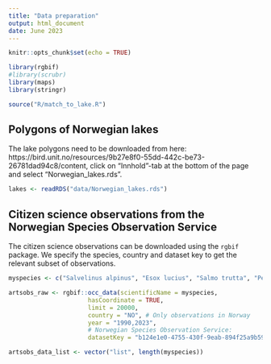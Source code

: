 ```yaml
---
title: "Data preparation"
output: html_document
date: June 2023
---
```


```r
knitr::opts_chunk$set(echo = TRUE)
```

```r
library(rgbif)
#library(scrubr)
library(maps)
library(stringr)
```

```r
source("R/match_to_lake.R")
```

## Polygons of Norwegian lakes
The lake polygons need to be downloaded from here:  https://bird.unit.no/resources/9b27e8f0-55dd-442c-be73-26781dad94c8/content, click on “Innhold”-tab at the bottom of the page and select "Norwegian_lakes.rds".

```r
lakes <- readRDS("data/Norwegian_lakes.rds")
```


## Citizen science observations from the Norwegian Species Observation Service

The citizen science observations can be downloaded using the `rgbif` package. We specify the species, country and dataset key to get the relevant subset of observations.

```r
myspecies <- c("Salvelinus alpinus", "Esox lucius", "Salmo trutta", "Perca fluviatilis")

artsobs_raw <- rgbif::occ_data(scientificName = myspecies, 
                      hasCoordinate = TRUE, 
                      limit = 20000, 
                      country = "NO", # Only observations in Norway
                      year = "1990,2023",
                      # Norwegian Species Observation Service: 
                      datasetKey = "b124e1e0-4755-430f-9eab-894f25a9b59c")

artsobs_data_list <- vector("list", length(myspecies))
names(artsobs_data_list) <- myspecies
for (s in myspecies) {
  sub_data <- artsobs_raw[[s]]$data
  artsobs_data_list[[s]] <- data.frame(species = s, sub_data)
}

artsobs_raw_joined <- bind_rows(artsobs_data_list)

artsobs_matched <- match_to_lake(artsobs_raw_joined, lakes, max_dist_from_lake = 50)[[1]] 

artsobs <- artsobs_matched %>% 
  mutate(occurrenceStatus = ifelse(occurrenceStatus == "PRESENT", 1, 0)) %>% 
  st_set_geometry(NULL) %>% 
  mutate(species = sub(" .*", "", str_replace(species, " ", "_"))) %>% 
  dplyr::select(decimalLongitude, decimalLatitude, species)
```

## Survey data

The survey data is downloaded from here: https://gbif.vm.ntnu.no/ipt/resource?r=fish_status_survey_of_nordic_lakes. The downloaded file contains two data sets, one with occurrences and one with events, so we need to merge these. 

```r
# Merging occurence and events for the survey data:
occ <- read.table("data/survey_raw/occurrence.txt", 
                  header = TRUE, sep = "\t", quote = "\"'", fill = FALSE) %>% 
  mutate(species = gsub("verbatim scientific name: ", "", taxonRemarks)) %>% 
  filter(species %in% myspecies)

event <- read.table("data/survey_raw/event.txt", 
                    header = TRUE, sep = "\t", quote = "\"'", fill = FALSE)

survey_raw <- merge(occ, event, by = "eventID")

# Should the survey data be matched to lakes?
survey_list <- match_to_lake(survey_raw, lakes, max_dist_from_lake = 50)
survey_matched <- survey_list[[1]]
survey <- survey_matched %>% 
  mutate(occurrenceStatus = ifelse(occurrenceStatus == "PRESENT", 1, 0)) %>% 
    st_set_geometry(NULL) %>% 
  mutate(species = str_replace(species, " ", "_")) %>% 
  dplyr::select(occurrenceStatus, decimalLongitude, decimalLatitude, species)
# Note: around 80% of the observations will be removed, that is because there are observations made in Sweden and Finland as well.
```


## Saving the data

```r
saveRDS(survey, "data/survey_clean_new.rds")
saveRDS(artsobs, "data/artsobs_clean_new.rds")
```


